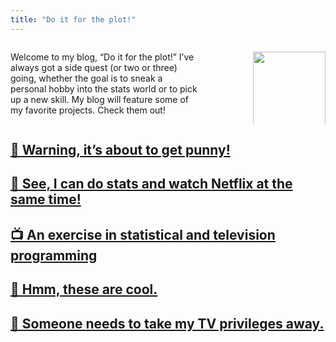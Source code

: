 ```yaml
---
title: "Do it for the plot!"
---
```


:::: {.columns}

::: {.column width="65%"}

Welcome to my blog, "Do it for the plot!" I've always got a side quest (or two or three) going, whether the goal is to sneak a personal hobby into the stats world or to pick up a new skill. My blog will feature some of my favorite projects. Check them out!

:::

::: {.column width="10%"}
<!-- empty column to create gap -->
:::

::: {.column width="25%"}

<img src="blog_logo.png" style="height: 100%; width: 100%; object-fit: contain"/>

:::

::::




## [🚨 Warning, it's about to get punny!](posts/hello_world/index.qmd)

## [🍿 See, I can do stats and watch Netflix at the same time!](posts/tv_ratings/index.qmd)

## [📺 An exercise in statistical and television programming](posts/side_quests/index.qmd)

## [🤔 Hmm, these are cool.](posts/reference/index.qmd)

## [🦈 Someone needs to take my TV privileges away.](posts/game_changer/index.qmd)